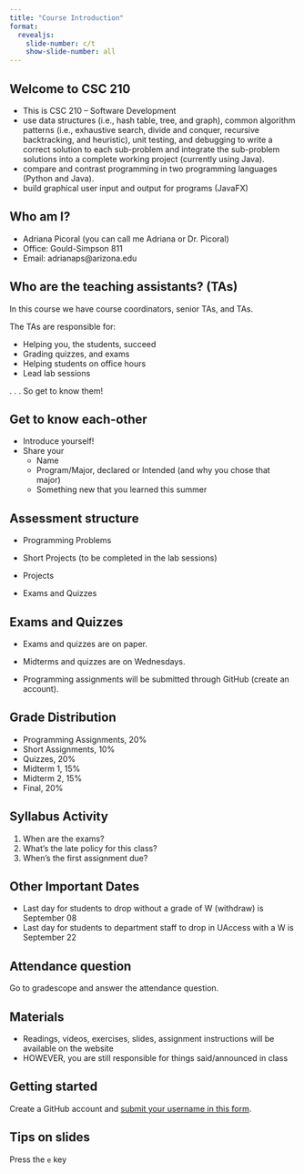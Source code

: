 ```yaml
---
title: "Course Introduction"
format:
  revealjs:
    slide-number: c/t
    show-slide-number: all
---
```


## **Welcome to CSC 210**

-   This is CSC 210 -- Software Development
-   use data structures (i.e., hash table, tree, and graph), common algorithm patterns (i.e., exhaustive search, divide and conquer, recursive backtracking, and heuristic), unit testing, and debugging to write a correct solution to each sub-problem and integrate the sub-problem solutions into a complete working project (currently using Java).
-   compare and contrast programming in two programming languages (Python and Java).
-   build graphical user input and output for programs (JavaFX)


## Who am I?

-   Adriana Picoral (you can call me Adriana or Dr. Picoral)
-   Office: Gould-Simpson 811
-   Email: adrianaps\@arizona.edu


## Who are the teaching assistants? (TAs)

In this course we have course coordinators, senior TAs, and TAs.

The TAs are responsible for:

-   Helping you, the students, succeed
-   Grading quizzes, and exams
-   Helping students on office hours
-   Lead lab sessions

. . . So get to know them!

## Get to know each-other

-   Introduce yourself!
-   Share your
    -   Name
    -   Program/Major, declared or Intended (and why you chose that major)
    -   Something new that you learned this summer
    
## Assessment structure

-   Programming Problems

-   Short Projects (to be completed in the lab sessions)

-   Projects

-   Exams and Quizzes

## Exams and Quizzes

-   Exams and quizzes are on paper.

-   Midterms and quizzes are on Wednesdays.

-   Programming assignments will be submitted through GitHub (create an account).

## Grade Distribution

* Programming Assignments, 20%
* Short Assignments, 10%
* Quizzes, 20%
* Midterm 1, 15%
* Midterm 2, 15%
* Final, 20%

## Syllabus Activity

1.  When are the exams?
1.  What's the late policy for this class?
1.  When's the first assignment due?

## Other Important Dates

-   Last day for students to drop without a grade of W (withdraw) is September 08
-   Last day for students to department staff to drop in UAccess with a W is September 22

## Attendance question

Go to gradescope and answer the attendance question.

## Materials

-   Readings, videos, exercises, slides, assignment instructions will be available on the website
-   HOWEVER, you are still responsible for things said/announced in class

## Getting started

Create a GitHub account and [submit your username in this form](https://uarizona.co1.qualtrics.com/jfe/form/SV_4GyaYKWTKqYvafk).

## Tips on slides

Press the `e` key
